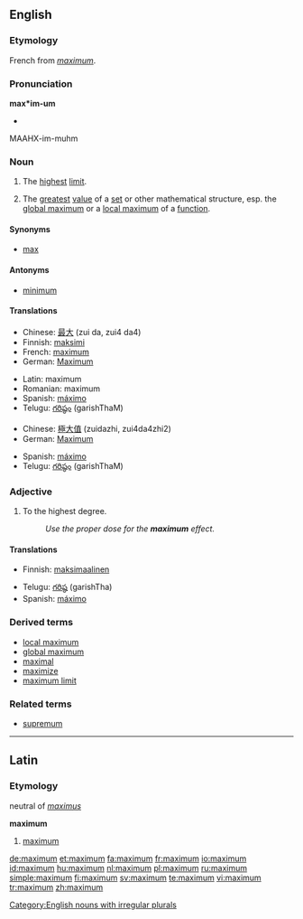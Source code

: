 {{wikipedia}}
==English==

===Etymology===
French from {{L.}} ''[[#Latin|maximum]]''.

===Pronunciation===
'''max*im-um'''
*{{audio|en-uk-maximum.ogg|Audio (UK)}}
MAAHX-im-muhm

===Noun===
{{en-noun|maxima|pl2=maximums}}

# The [[high|highest]] [[limit]].
# {{mathematics}} The [[great]]est [[value]] of a [[set]] or other mathematical structure, esp. the [[global maximum]] or a [[local maximum]] of a [[function]].

====Synonyms====
*[[max]]

====Antonyms====
*[[minimum]]

====Translations====
{{trans-top|highest limit}}
*Chinese: [[最]][[大]] (zui da, zui4 da4)
*Finnish: [[maksimi]]
*French: [[maximum'French|maximum]]
*German: [[Maximum]] {{n}}
{{trans-mid}}
*Latin: maximum
*Romanian: maximum
*Spanish: [[máximo]]
*Telugu: [[గరిష్ఠం]] (garishThaM)
{{trans-bottom}}

{{trans-top|greatest value}}
*Chinese: [[極]][[大]][[值]] (zuidazhi, zui4da4zhi2)
*German: [[Maximum]] {{n}}
{{trans-mid}}
*Spanish: [[máximo]]
*Telugu: [[గరిష్ఠం]] (garishThaM)
{{trans-bottom}}

===Adjective===
{{en-adj|-}}

# To the highest degree.
#: ''Use the proper dose for the '''maximum''' effect.''

====Translations====
{{trans-top|highest degree}}
*Finnish: [[maksimaalinen]]
{{trans-mid}}
*Telugu: [[గరిష్ఠ]] (garishTha)
*Spanish: [[máximo]]
{{trans-bottom}}

===Derived terms===
*[[local maximum]]
*[[global maximum]]
*[[maximal]]
*[[maximize]]
*[[maximum limit]]

===Related terms===
*[[supremum]]

[[Category:English nouns with irregular plurals]]

----

==Latin==

===Etymology===
neutral of ''[[maximus]]''

'''maximum'''
# [[#Noun|maximum]]

[[de:maximum]]
[[et:maximum]]
[[fa:maximum]]
[[fr:maximum]]
[[io:maximum]]
[[id:maximum]]
[[hu:maximum]]
[[nl:maximum]]
[[pl:maximum]]
[[ru:maximum]]
[[simple:maximum]]
[[fi:maximum]]
[[sv:maximum]]
[[te:maximum]]
[[vi:maximum]]
[[tr:maximum]]
[[zh:maximum]]